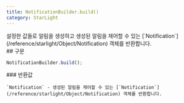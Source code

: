 ```yaml
---
title: NotificationBuilder.build()
category: StarLight
---
```


<Section>
  설정한 값들로 알림을 생성하고 생성된 알림을 제어할 수 있는 [`Notification`](/reference/starlight/Object/Notification) 객체를 반환합니다.
</Section>
<Section>
  ## 구문

  ~~~js
  NotificationBuilder.build();
  ~~~

  <Section>
    ### 반환값

    `Notification` - 생성된 알림을 제어할 수 있는 [`Notification`](/reference/starlight/Object/Notification) 객체를 반환합니다.
  </Section>
</Section>
